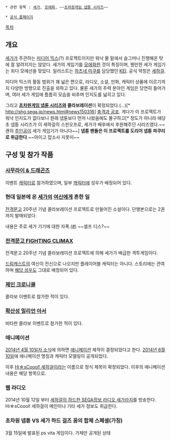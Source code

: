  * 관련 항목 : [[세가]], [[모에화]], ~~[[초차원게임 넵튠 시리즈]]~~

 * [http://shg.sega.jp/ 공식 홈페이지]

[[목차]]
== 개요 ==
[[세가]]가 주관하는 [[미디어 믹스]](?) 프로젝트이지만 워낙 물 밑에서 슬그머니 진행해온 탓에 잘 알려지지는 않았다. 세가의 게임기를 [[모에화]]한 것이 특징이며, 웬만한 세가 게임기는 죄다 모에선을 맞았다. 일러스트는 [[하츠네 미쿠]]를 담당했던 [[KEI]]. 공식 약칭은 [[세하걸]].

미디어 믹스의 활동 범위가 꽤 넓은 편으로, 라디오, 소설, 만화, 캐릭터 상품에 이르기까지 다양한 방향으로 진출을 꾀하고 있다. 물론 세가의 주력 분야인 게임은 당연히 들어가며, 여러 세가 게임에 틈틈히 모습을 비추며 인지도를 넓히고 있다.

그리고 '''[[초차원게임 넵튠 시리즈]]와 콜라보레이션'''이 확정되었다.(...)[* http://shg.sega.jp/news.html#news150316] [[충격과 공포]]. 게다가 이 프로젝트가 워낙 인지도가 없다보니 원래 넵튠보다 먼저 나왔음에도 불구하고[* 정도가 아니라 애당초 넵튠 시리즈가 이 세하걸의 스핀오프로, 세가가 배후에서 후원해주던 시리즈였다.~~괜히 [[넵튠(초차원게임 넵튠)|주인공]]이 세가 게임기가 아니다~~] '''넵튠 팬들은 이 프로젝트를 도리어 넵튠 파쿠리로 취급한다'''.~~아이고 맙소사 지못미~~
== 구성 및 참가 작품 ==
=== [[사무라이 & 드래곤즈]] ===
이벤트 [[캐릭터]]로 참가하였으며, 일부 [[캐릭터]]에 성우가 배정되어 있다.

=== 현대 일본에 온 [[세가]]의 [[여신]]에게 흔한 일 ===
[[전격문고]] 20주년 기념 콜라보레이션 프로젝트로 만들어진 소설이다. 단행본으로는 2권까지 발매되었다.

내용은 주로 세가 기기에 대한 자폭.([http://kojiroh.egloos.com/5789583 #]) ~~셀프 디스?~~

=== [[전격문고 FIGHTING CLIMAX]] ===
전격문고 20주년 기념 콜라보레이션 프로젝트에 의해 세가가 배급한 격투게임이다.

[[드림캐스트]]의 여신이 전신으로 나오지만 플레이어블 캐릭터는 아니다. 스토리에는 관여하며 [[이치미치 마오|해당 성우]]도 그대로 배정되어 있다.

=== [[체인 크로니클]] ===
콜라보 이벤트로 참가한 적이 있다.

=== [[확산성 밀리언 아서]] ===
비타판 콜라보 이벤트로 참가한 적이 있다.

=== 애니메이션 ===
[http://shg.sega.jp/news/?p=273 2014년 4월 10일자 소식]에 의하면 [[애니메이션]] 제작이 결정되었다고 한다.
[http://shg.sega.jp/news.html#news140610 2014년 6월 10일]에 애니메이션 명칭과 캐릭터 모델링이 공개되었다.

이후 [[Hi☆sCoool! 세하걸]]이라는 이름으로 정식 제목이 확정되었다. 이후의 애니메이션 내용은 해당 항목으로.

=== 웹 라디오 ===
2014년 10월 12일 부터 [http://shg.sega.jp/radio.html 세하걸의 하드한 SEGA정보 라디오 세가라지]를 방송한다. Hi☆sCoool! 세하걸이 메인이나 기타 세가 정보도 취급한다.

=== 초차원 넵튠 VS 세가 하드 걸즈 꿈의 합체 스페셜(가칭) ===
3월 15일에 발표된 ps vita 게임이다. 가제만 공개된 상태
